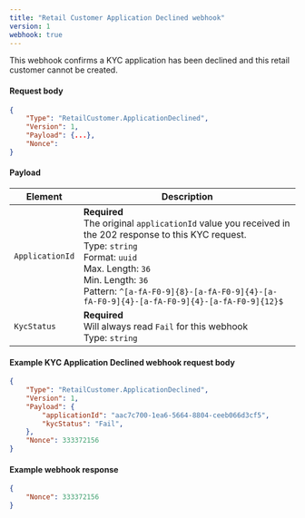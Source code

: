 ```yaml
---
title: "Retail Customer Application Declined webhook"
version: 1
webhook: true
---
```


This webhook confirms a KYC application has been declined and this retail customer cannot be created.

#### Request body

```json
{
    "Type": "RetailCustomer.ApplicationDeclined",
    "Version": 1,
    "Payload": {...},
    "Nonce":
}
```

#### Payload

| Element         | Description                                                                                                                                                                                                                                                                                   |
| --------------- | --------------------------------------------------------------------------------------------------------------------------------------------------------------------------------------------------------------------------------------------------------------------------------------------- |
| `ApplicationId` | **Required**<br /> The original `applicationId` value you received in the 202 response to this KYC request. <br/>Type: `string`<br/>Format: `uuid`<br/>Max. Length: `36`<br/>Min. Length: `36`<br /> Pattern: `^[a-fA-F0-9]{8}-[a-fA-F0-9]{4}-[a-fA-F0-9]{4}-[a-fA-F0-9]{4}-[a-fA-F0-9]{12}$` |
| `KycStatus`     | **Required**<br /> Will always read `Fail` for this webhook <br/>Type: `string`                                                                                                                                                                                                               |


#### Example KYC Application Declined webhook request body

```json
{
    "Type": "RetailCustomer.ApplicationDeclined",
    "Version": 1,
    "Payload": {
        "applicationId": "aac7c700-1ea6-5664-8804-ceeb066d3cf5",
        "kycStatus": "Fail",
    },
    "Nonce": 333372156
}
```

#### Example webhook response
```json
{
    "Nonce": 333372156
}
```